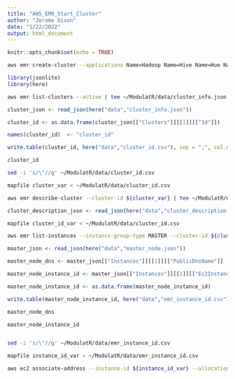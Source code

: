 ```yaml
---
title: "AWS_EMR_Start_Cluster"
author: "Jerome Dixon"
date: "1/22/2022"
output: html_document
---
```


```r
knitr::opts_chunk$set(echo = TRUE)
```

```sh

aws emr create-cluster --applications Name=Hadoop Name=Hive Name=Hue Name=Spark Name=Pig --tags 'Project=ILS' --ec2-attributes '{"KeyName":"ecs-lambda","InstanceProfile":"EMR_EC2_DefaultRole","SubnetId":"subnet-07950d9f2eb4d936d","EmrManagedSlaveSecurityGroup":"sg-040af67bc708a5425","EmrManagedMasterSecurityGroup":"sg-063a1a27f01fac9b1"}' --release-label emr-6.4.0 --log-uri 's3n://aws-logs-535362115856-us-east-1/elasticmapreduce/' --instance-groups '[{"InstanceCount":5,"BidPrice":"OnDemandPrice","EbsConfiguration":{"EbsBlockDeviceConfigs":[{"VolumeSpecification":{"SizeInGB":80,"VolumeType":"gp2"},"VolumesPerInstance":2}]},"InstanceGroupType":"CORE","InstanceType":"c4.8xlarge","Name":"Core - 4"},{"InstanceCount":1,"BidPrice":"OnDemandPrice","EbsConfiguration":{"EbsBlockDeviceConfigs":[{"VolumeSpecification":{"SizeInGB":80,"VolumeType":"gp2"},"VolumesPerInstance":2}]},"InstanceGroupType":"MASTER","InstanceType":"c4.8xlarge","Name":"Master - 1"}]' --auto-scaling-role EMR_AutoScaling_DefaultRole --bootstrap-actions '[{"Path":"s3://pgx-terraform/scripts/sparklyr_emr6.sh","Name":"Install R|RStudio"}]' --ebs-root-volume-size 100 --service-role EMR_DefaultRole --enable-debugging --name 'PGx-ADE' --scale-down-behavior TERMINATE_AT_TASK_COMPLETION --region us-east-1 

```


```r

library(jsonlite)
library(here)

```


```sh

aws emr list-clusters --active | tee ~/ModulatR/data/cluster_info.json

```



```r

cluster_json <- read_json(here("data","cluster_info.json"))

cluster_id <- as.data.frame(cluster_json[["Clusters"]][[1]][["Id"]])

names(cluster_id)  <- "cluster_id"

write.table(cluster_id, here("data","cluster_id.csv"), sep = ";", col.names = FALSE, row.names = FALSE)

cluster_id

```


```sh

sed -i 's/\"//g' ~/ModulatR/data/cluster_id.csv

mapfile cluster_var < ~/ModulatR/data/cluster_id.csv

aws emr describe-cluster --cluster-id ${cluster_var} | tee ~/ModulatR/data/cluster_description.json


```


```r


cluster_description_json <- read_json(here("data","cluster_description.json"))


```


```sh

mapfile cluster_id_var < ~/ModulatR/data/cluster_id.csv

aws emr list-instances --instance-group-type MASTER --cluster-id ${cluster_id_var} | tee ~/ModulatR/data/master_node.json

```



```r


master_json <- read_json(here("data","master_node.json"))

master_node_dns <- master_json[["Instances"]][[1]][["PublicDnsName"]]

master_node_instance_id <- master_json[["Instances"]][[1]][["Ec2InstanceId"]]

master_node_instance_id <- as.data.frame(master_node_instance_id)

write.table(master_node_instance_id, here("data","emr_instance_id.csv"), sep = ";", col.names = FALSE, row.names = FALSE)

master_node_dns

master_node_instance_id



```


```sh

sed -i 's/\"//g' ~/ModulatR/data/emr_instance_id.csv

mapfile instance_id_var < ~/ModulatR/data/emr_instance_id.csv

aws ec2 associate-address --instance-id ${instance_id_var} --allocation-id eipalloc-02c7d5490720b3cf6


```

